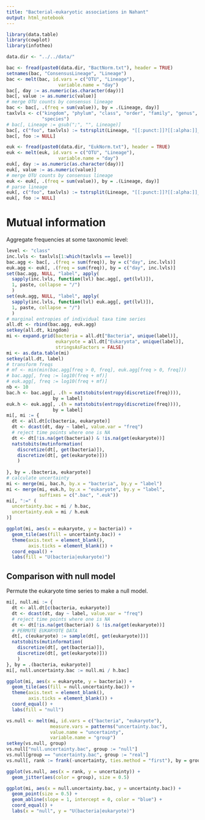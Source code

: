 ```yaml
---
title: "Bacterial-eukaryotic associations in Nahant"
output: html_notebook
---
```


```r
library(data.table)
library(cowplot)
library(infotheo)

data.dir <- "../../data/"

bac <- fread(paste0(data.dir, "BactNorm.txt"), header = TRUE)
setnames(bac, "ConsensusLineage", "Lineage")
bac <- melt(bac, id.vars = c("OTU", "Lineage"),
                   variable.name = "day")
bac[, day := as.numeric(as.character(day))]
bac[, value := as.numeric(value)]
# merge OTU counts by consensus lineage
bac <- bac[, .(freq = sum(value)), by = .(Lineage, day)]
taxlvls <- c("kingdom", "phylum", "class", "order", "family", "genus", 
             "species")
# bac[, Lineage := gsub(";", "", Lineage)]
bac[, c("foo", taxlvls) := tstrsplit(Lineage, "[[:punct:]]?[[:alpha:]]__")]
bac[, foo := NULL]

euk <- fread(paste0(data.dir, "EukNorm.txt"), header = TRUE)
euk <- melt(euk, id.vars = c("OTU", "Lineage"),
                   variable.name = "day")
euk[, day := as.numeric(as.character(day))]
euk[, value := as.numeric(value)]
# merge OTU counts by consensus lineage
euk <- euk[, .(freq = sum(value)), by = .(Lineage, day)]
# parse lineage
euk[, c("foo", taxlvls) := tstrsplit(Lineage, "[[:punct:]]?[[:alpha:]]__")]
euk[, foo := NULL]
```

# Mutual information

Aggregate frequencies at some taxonomic level:
```r
level <- "class"
inc.lvls <- taxlvls[1:which(taxlvls == level)]
bac.agg <- bac[, .(freq = sum(freq)), by = c("day", inc.lvls)]
euk.agg <- euk[, .(freq = sum(freq)), by = c("day", inc.lvls)]
set(bac.agg, NULL, "label", apply(
  sapply(inc.lvls, function(lvl) bac.agg[, get(lvl)]), 
  1, paste, collapse = "/")
  )
set(euk.agg, NULL, "label", apply(
  sapply(inc.lvls, function(lvl) euk.agg[, get(lvl)]), 
  1, paste, collapse = "/")
  )
# marginal entropies of individual taxa time series
all.dt <- rbind(bac.agg, euk.agg)
setkey(all.dt, kingdom)
mi <- expand.grid(bacteria = all.dt["Bacteria", unique(label)],
                  eukaryote = all.dt["Eukaryota", unique(label)],
                  stringsAsFactors = FALSE)
mi <- as.data.table(mi)
setkey(all.dt, label)
# transform freqs 
# mf <- min(min(bac.agg[freq > 0, freq], euk.agg[freq > 0, freq]))
# bac.agg[, freq := log10(freq + mf)]
# euk.agg[, freq := log10(freq + mf)]
nb <- 10
bac.h <- bac.agg[, .(h = natstobits(entropy(discretize(freq)))),
                 by = label]
euk.h <- euk.agg[, .(h = natstobits(entropy(discretize(freq)))),
                 by = label]
mi[, mi := {
  dt <- all.dt[c(bacteria, eukaryote)]
  dt <- dcast(dt, day ~ label, value.var = "freq")
  # reject time points where one is NA
  dt <- dt[!is.na(get(bacteria)) & !is.na(get(eukaryote))]
  natstobits(mutinformation(
    discretize(dt[, get(bacteria)]), 
    discretize(dt[, get(eukaryote)]))
    )
  
}, by = .(bacteria, eukaryote)]
# calculate uncertainty
mi <- merge(mi, bac.h, by.x = "bacteria", by.y = "label")
mi <- merge(mi, euk.h, by.x = "eukaryote", by.y = "label",
            suffixes = c(".bac", ".euk"))
mi[, ":=" (
  uncertainty.bac = mi / h.bac,
  uncertainty.euk = mi / h.euk
)]
```
```r
ggplot(mi, aes(x = eukaryote, y = bacteria)) +
  geom_tile(aes(fill = uncertainty.bac)) +
  theme(axis.text = element_blank(),
        axis.ticks = element_blank()) +
  coord_equal() +
  labs(fill = "U(bacteria|eukaryote)")
```

## Comparison with null model
Permute the eukaryote time series to make a null model.
```r
mi[, null.mi := {
  dt <- all.dt[c(bacteria, eukaryote)]
  dt <- dcast(dt, day ~ label, value.var = "freq")
  # reject time points where one is NA
  dt <- dt[!is.na(get(bacteria)) & !is.na(get(eukaryote))]
  # PERMUTE EUKARYOTE DATA
  dt[, c(eukaryote) := sample(dt[, get(eukaryote)])]
  natstobits(mutinformation(
    discretize(dt[, get(bacteria)]), 
    discretize(dt[, get(eukaryote)]))
    )
}, by = .(bacteria, eukaryote)]
mi[, null.uncertainty.bac := null.mi / h.bac]
```
```r
ggplot(mi, aes(x = eukaryote, y = bacteria)) +
  geom_tile(aes(fill = null.uncertainty.bac)) +
  theme(axis.text = element_blank(),
        axis.ticks = element_blank()) +
  coord_equal() +
  labs(fill = "null")
```
```r
vs.null <- melt(mi, id.vars = c("bacteria", "eukaryote"),
                measure.vars = patterns("uncertainty.bac"),
                value.name = "uncertainty",
                variable.name = "group")
setkey(vs.null, group)
vs.null["null.uncertainty.bac", group := "null"]
vs.null[group == "uncertainty.bac", group := "real"]
vs.null[, rank := frank(-uncertainty, ties.method = "first"), by = group]
```
```r
ggplot(vs.null, aes(x = rank, y = uncertainty)) +
  geom_jitter(aes(color = group), size = 0.5)  
```


```r
ggplot(mi, aes(x = null.uncertainty.bac, y = uncertainty.bac)) +
  geom_point(size = 0.5) +
  geom_abline(slope = 1, intercept = 0, color = "blue") +
  coord_equal() +
  labs(x = "null", y = "U(bacteria|eukaryote)")
```





